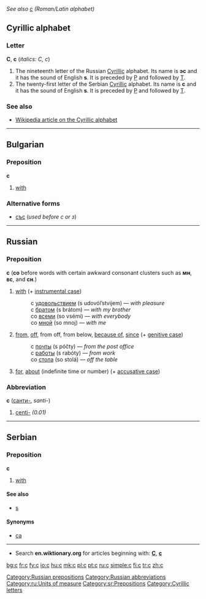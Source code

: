''See also [[c]] (Roman/Latin alphabet)''
==Cyrillic alphabet==

===Letter===
'''С''', '''с''' (''italics: С, с'')

# The nineteenth letter of the Russian [[Cyrillic]] alphabet. Its name is '''эс''' {{IPAchar|(ɛs)}} and it has the sound of English '''s'''. It is preceded by [[р|Р]] and followed by [[т|Т]].
# The twenty-first letter of the Serbian [[Cyrillic]] alphabet. Its name is '''с''' and it has the sound of English '''s'''. It is preceded by [[р|Р]] and followed by [[т|Т]].

===See also===
*[[w:Cyrillic alphabet|Wikipedia article on the Cyrillic alphabet]]

----

==Bulgarian==

===Preposition===
'''с'''

# [[with]]

===Alternative forms===
*[[със]] (''used before с or з'')

----

==Russian==

===Preposition===
'''с''' ('''со''' before words with certain awkward consonant clusters such as '''мн''', '''вс''', and '''сн'''.)

# [[with]] (+ [[instrumental case]])
#:с [[удовольствие|удовольствием]] (s udovól’stvijem) — ''with pleasure''
#:с [[брат|братом]] (s brátom) — ''with my brother''
#:со [[весь|всеми]] (so vsémi) — ''with everybody''
#:со [[я|мной]] (so mnoj) — ''with me''
# [[from]], [[off]], from off, from below, [[because of]], [[since]] (+ [[genitive case]])
#:с [[почта|почты]] (s póčty) — ''from the post office''
#:с [[работа|работы]] (s rabóty) — ''from work''
#:со [[стол|стола]] (so stolá) — ''off the table''
# [[for]], [[about]] (indefinite time or number) (+ [[accusative case]])

===Abbreviation===
'''с''' ([[санти-]], ''santi-'')

# [[centi-]] ''(0.01)''

[[Category:Russian prepositions]]
[[Category:Russian abbreviations]]
[[Category:ru:Units of measure]]

----

==Serbian==

===Preposition===
'''с'''

#[[with]]

====See also====
*[[s#Serbian|s]]

====Synonyms====
*[[са#Serbian|са]]

[[Category:sr:Prepositions]]

----

*Search '''en.wiktionary.org''' for articles beginning with: '''[http://en.wiktionary.org/w/index.php?title=Special%3AAllpages&from=%D0%A1&namespace=0 С]''', '''[http://en.wiktionary.org/w/index.php?title=Special%3AAllpages&from=%D1%81&namespace=0 с]'''

[[Category:Cyrillic letters]]

[[bg:с]]
[[fr:с]]
[[fy:с]]
[[io:с]]
[[hu:с]]
[[mk:с]]
[[pl:с]]
[[pt:с]]
[[ru:с]]
[[simple:с]]
[[fi:с]]
[[tr:с]]
[[zh:с]]